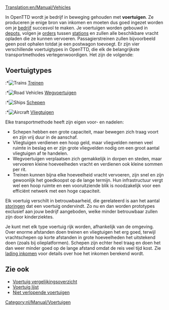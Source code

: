 [[Translation:en/Manual/Vehicles]]
{{nl/Manual/Inhoudsopgave}}

In OpenTTD wordt je bedrijf in beweging gehouden met '''voertuigen'''. Ze produceren je enige bron van inkomen en moeten dus goed ingezet worden om je [[nl/Manual/Bedrijf|bedrijf]] succesvol te maken. Je voertuigen worden gebouwd in [[nl/Manual/Depots|depots]], volgen je [[nl/Manual/Orders|orders]] tussen [[nl/Manual/Stations|stations]] en zullen alle beschikbare vracht opladen die ze kunnen vervoeren. Passagierstreinen zullen bijvoorbeeld geen post ophalen totdat je een postwagon toevoegt. Er zijn vier verschillende voertuigtypes in OpenTTD, die elk de belangrijkste transportmethodes vertegenwoordigen. Het zijn de volgende:

== Voertuigtypes ==
:*[[File:en/Manual/Manual html m16a497ce.png|Trains]] [[nl/Manual/Treinen|Treinen]]
:*[[File:en/Manual/Manual html m3518e48c.png|Road Vehicles]] [[nl/Manual/Wegvoertuigen|Wegvoertuigen]]
:*[[File:en/Manual/Manual html 53123a33.png|Ships]] [[nl/Manual/Schepen|Schepen]]
:*[[File:en/Manual/Manual html 442702e6.png|Aircraft]] [[nl/Manual/Vliegtuigen|Vliegtuigen]]

Elke transportmethode heeft zijn eigen voor- en nadelen:
*Schepen hebben een grote capaciteit, maar bewegen zich traag voort en zijn vrij duur in de aanschaf.
*Vliegtuigen verdienen een hoop geld, maar vliegvelden nemen veel ruimte in beslag en er zijn grote vliegvelden nodig om een groot aantal vliegtuigen af te handelen.
*Wegvoertuigen verplaatsen zich gemakkelijk in dorpen en steden, maar vervoeren kleine hoeveelheden vracht en verdienen ook kleine sommen per rit.
*Treinen kunnen bijna elke hoeveelheid vracht vervoeren, zijn snel en zijn gewoonlijk het goedkoopst op de lange termijn. Hun infrastructuur vergt wel een hoop ruimte en een vooruitziende blik is noodzakelijk voor een efficiënt netwerk met een hoge capaciteit.

Elk voertuig verschilt in betrouwbaarheid, die gerelateerd is aan het aantal [[nl/Archive/Manual/Defecten|storingen]] dat een voertuig ondervindt. Zo nu en dan worden prototypes exclusief aan jouw bedrijf aangeboden, welke minder betrouwbaar zullen zijn door kinderziektes.

Je kunt met elk type voertuig rijk worden, afhankelijk van de omgeving. Over enorme afstanden doen treinen en vliegtuigen het erg goed, terwijl vrachtschepen op korte afstanden in grote hoeveelheden het uitstekend doen (zoals bij olieplatformen). Schepen zijn echter heel traag en doen het dan weer minder goed op de lange afstand omdat de reis veel tijd kost. Zie [[nl/Lading inkomen|lading inkomen]] voor details over hoe het inkomen berekend wordt.

==Zie ook==
*[[nl/Voertuig vergelijkingsoverzicht|Voertuig vergelijkingsoverzicht]]
*[[nl/Voertuig lijst|Voertuig lijst]]
*[[nl/Niet verlopende voertuigen|Niet verlopende voertuigen]]
[[Category:nl/Manual/Voertuigen]]
